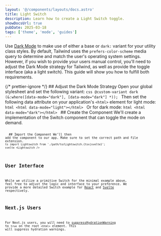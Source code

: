 ```yaml
---
layout: '@/components/layouts/docs.astro'
title: Light Switch
description: Learn how to create a Light Switch toggle.
showDocsUrl: true
pubDate: 2025-03-18
tags: ['theme', 'mode', 'guides']
---
```




Use [Dark Mode](/docs/guides/mode) to make use of either a base or `dark:` variant for your utility class styles. By default, Tailwind uses the `prefers-color-scheme` media query to determine and match the user's operating system settings. However, if you wish to provide your users manual control, you'll need to adjust the Dark Mode strategy for Tailwind, as well as provide the toggle interface (aka a light switch). This guide will show you how to fulfill both requirements.

{/* prettier-ignore */}
<Process>
	<ProcessStep step="1">
        ## Adjust the Dark Mode Strategy
        Open your global stylesheet and set the following variant:
        ```css
       	@custom-variant dark (&:where([data-mode="dark"], [data-mode="dark"] *));
        ```
		Then set the following data attribute on your application's `<html>` element for light mode:
		```html
		<html data-mode="light"></html>
		```
		Or for dark mode:
		```html
		<html data-mode="dark"></html>
		```
    </ProcessStep>
	<ProcessStep step="2">
        ## Create the Component
        We'll create a implementation of the Switch component that can toggle the mode on demand.
	   <Preview selected="codeReact" client:visible>
			<Fragment slot="codeReact">
				<Code code={ExampleReactRaw} lang="tsx" />
			</Fragment>
			<Fragment slot="codeSvelte">
				<Code code={ExampleSvelteRaw} lang="svelte" />
			</Fragment>
		</Preview>
    </ProcessStep>
    <ProcessStep step="3">
    	## Import the Component
    	We'll then add the component to our app. Make sure to set the correct path and file extension.
    	```ts
    	import Lightswitch from './path/to/Lightswitch.{tsx|svelte}';
    	```
    	```svelte
    	<Lightswitch />
    	```
    </ProcessStep>
</Process>

## User Interface

While we utilize a primitive Switch for the minimal example above, feel free to adjust the logic and interface to your preference. We provide a more detailed Switch example for [React](/docs/components/switch/react#light-switch) and [Svelte](/docs/components/switch/svelte#light-switch) respectively.

## Next.js Users

For Next.js users, you will need to [suppressHydrationWarning](https://nextjs.org/docs/messages/react-hydration-error#solution-3-using-suppresshydrationwarning) to `true` on the root `<html>` element. This will suppress hydration warnings.
